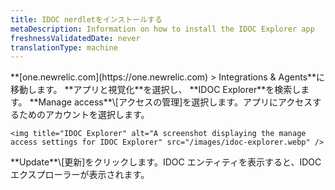 ```yaml
---
title: IDOC nerdletをインストールする
metaDescription: Information on how to install the IDOC Explorer app
freshnessValidatedDate: never
translationType: machine
---
```


<Steps>
  <Step>
    **[one.newrelic.com](https://one.newrelic.com) &gt; Integrations &amp; Agents**に移動します。
  </Step>

  <Step>
    **アプリと視覚化**を選択し、 **IDOC Explorer**を検索します。
  </Step>

  <Step>
    **Manage access**\[アクセスの管理]を選択します。アプリにアクセスするためのアカウントを選択します。

    <img title="IDOC Explorer" alt="A screenshot displaying the manage access settings for IDOC Explorer" src="/images/idoc-explorer.webp" />
  </Step>

  <Step>
    **Update**\[更新]をクリックします。IDOC エンティティを表示すると、IDOC エクスプローラーが表示されます。
  </Step>
</Steps>